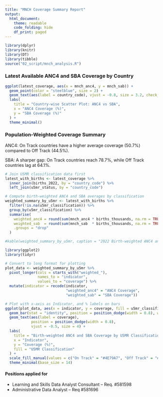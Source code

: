 ```yaml
---
title: "MNCH Coverage Summary Report"
output:
  html_document:
    theme: readable
    code_folding: hide
    df_print: paged
---
```



```r
library(dplyr)
library(knitr)
library(DT)
library(tibble)
source("02_script/mnch_analysis.R")

```

### Latest Available ANC4 and SBA Coverage by Country

```r
ggplot(latest_coverage, aes(x = mnch_anc4, y = mnch_sab)) +
  geom_point(color = "steelblue", size = 2) +
  geom_text(aes(label = country_code), vjust = -0.8, size = 3.2, check_overlap = TRUE) +
  labs(
    title = "Country-wise Scatter Plot: ANC4 vs SBA",
    x = "ANC4 Coverage (%)",
    y = "SBA Coverage (%)"
  ) +
  theme_minimal()

```



### Population-Weighted Coverage Summary

ANC4: On Track countries have a higher average coverage (50.7%) compared to Off Track (44.5%).

SBA: A sharper gap: On Track countries reach 78.7%, while Off Track countries lag at 64.1%.

```r
# Join U5MR classification data first
latest_with_births <- latest_coverage %>%
  inner_join(births_2022, by = "country_code") %>%
  left_join(u5mr_status, by = "country_code")

# Compute birth-weighted ANC4 and SBA averages by classification
weighted_summary_by_u5mr <- latest_with_births %>%
  filter(!is.na(u5mr_classification)) %>%
  group_by(u5mr_classification) %>%
  summarise(
    weighted_anc4 = round(sum(mnch_anc4 * births_thousands, na.rm = TRUE) / sum(births_thousands, na.rm = TRUE), 1),
    weighted_sab  = round(sum(mnch_sab  * births_thousands, na.rm = TRUE) / sum(births_thousands, na.rm = TRUE), 1),
    .groups = "drop"
  )

#kable(weighted_summary_by_u5mr, caption = "2022 Birth-weighted ANC4 and SBA by U5MR Classification")

```

```r
library(ggplot2)
library(tidyr)

# Convert to long format for plotting
plot_data <- weighted_summary_by_u5mr %>%
  pivot_longer(cols = starts_with("weighted_"), 
               names_to = "indicator", 
               values_to = "coverage") %>%
  mutate(indicator = recode(indicator, 
                            "weighted_anc4" = "ANC4 Coverage", 
                            "weighted_sab" = "SBA Coverage"))

# Plot with x-axis as Indicator, and % labels on bars
ggplot(plot_data, aes(x = indicator, y = coverage, fill = u5mr_classification)) +
  geom_bar(stat = "identity", position = position_dodge(width = 0.8), width = 0.6) +
  geom_text(aes(label = coverage), 
            position = position_dodge(width = 0.8), 
            vjust = -0.5, size = 4) +
  labs(
    title = "Birth-weighted ANC4 and SBA Coverage by U5MR Classification",
    x = "Indicator",
    y = "Coverage (%)",
    fill = "U5MR Classification"
  ) +
  scale_fill_manual(values = c("On Track" = "#4E79A7", "Off Track" = "#F28E2B")) +
  theme_minimal(base_size = 14)


```

#### Positions applied for
- Learning and Skills Data Analyst Consultant – Req. #581598
- Administrative Data Analyst – Req #581696